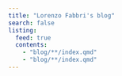 ```yaml
---
title: "Lorenzo Fabbri's blog"
search: false
listing:
  feed: true
  contents:
    - "blog/**/index.qmd"
    - "blog/**/index.qmd"
---
```

